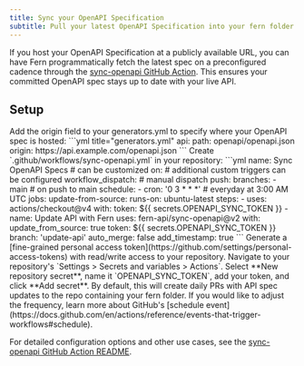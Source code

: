 ```yaml
---
title: Sync your OpenAPI Specification
subtitle: Pull your latest OpenAPI Specification into your fern folder automatically.
---
```


If you host your OpenAPI Specification at a publicly available URL, you can have Fern programmatically fetch the latest spec on a preconfigured cadence through the [sync-openapi GitHub Action](https://github.com/fern-api/sync-openapi). This ensures your committed OpenAPI spec stays up to date with your live API.
## Setup
<Steps>
  <Step title="Configure the origin URL">
   Add the origin field to your generators.yml to specify where your OpenAPI spec is hosted:
   ```yml title="generators.yml"
    api:
      path: openapi/openapi.json
      origin: https://api.example.com/openapi.json
    ```
  </Step>
  <Step title="Add the GitHub Action">
    Create `.github/workflows/sync-openapi.yml` in your repository:
    ```yml
    name: Sync OpenAPI Specs # can be customized
    on:                               # additional custom triggers can be configured
      workflow_dispatch:              # manual dispatch
      push:                                          
        branches:
          - main                      # on push to main
      schedule:
        - cron: '0 3 * * *'           # everyday at 3:00 AM UTC
  jobs:
    update-from-source:
      runs-on: ubuntu-latest
      steps:
        - uses: actions/checkout@v4
          with:
            token: ${{ secrets.OPENAPI_SYNC_TOKEN }}
        - name: Update API with Fern
          uses: fern-api/sync-openapi@v2
          with:
            update_from_source: true
            token: ${{ secrets.OPENAPI_SYNC_TOKEN }}
            branch: 'update-api'
            auto_merge: false
            add_timestamp: true
```
  </Step>
  <Step title="Add a GitHub token">
    Generate a [fine-grained personal access token](https://github.com/settings/personal-access-tokens) with read/write access to your repository.
  </Step>
  <Step title="Add to Repository Secrets">
    Navigate to your repository's `Settings > Secrets and variables > Actions`. Select **New repository secret**, name it `OPENAPI_SYNC_TOKEN`, add your token, and click **Add secret**.
  </Step>
</Steps>
By default, this will create daily PRs with API spec updates to the repo containing your fern folder. If you would like to adjust the frequency, learn more about GitHub's [schedule event](https://docs.github.com/en/actions/reference/events-that-trigger-workflows#schedule).

<Info> For detailed configuration options and other use cases, see the [sync-openapi GitHub Action README](https://github.com/fern-api/sync-openapi). </Info>
